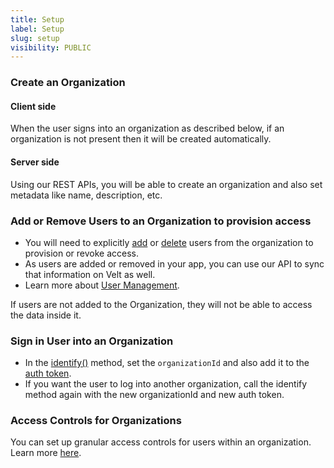 ```yaml
---
title: Setup
label: Setup
slug: setup
visibility: PUBLIC
---
```


### Create an Organization

#### Client side
When the user signs into an organization as described below,
if an organization is not present then it will be created automatically.

#### Server side
Using our REST APIs, you will be able to create an organization and also set metadata like name, description, etc.

### Add or Remove Users to an Organization to provision access
- You will need to explicitly [add](/api-reference/rest-apis/users/add-users) or [delete](/api-reference/rest-apis/users/delete-users) users from the organization to provision or revoke access.
- As users are added or removed in your app, you can use our API to sync that information on Velt as well.
- Learn more about [User Management](/api-reference/rest-apis/users/add-users).

<Warning> If users are not added to the Organization, they will not be able to access the data inside it.</Warning>

### Sign in User into an Organization
- In the [identify()](/get-started/setup/authenticate) method, set the `organizationId` and also add it to the [auth token](/security/jwt-tokens).
- If you want the user to log into another organization, call the identify method again with the new organizationId and new auth token.

### Access Controls for Organizations
You can set up granular access controls for users within an organization. Learn more [here](/key-concepts/access-control/overview).